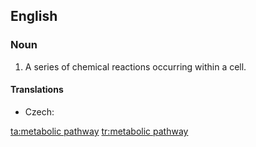 ==English==
{{wikipedia}}
===Noun===
{{en-noun|sg=[[metabolic]] [[pathway]]}}

# {{physiology}} A series of chemical reactions occurring within a cell.

====Translations====
{{trans-top|series of chemical reactions}}
* Czech: {{t-|cs|metabolická dráha|f}}
{{trans-mid}}
{{trans-bottom}}

[[ta:metabolic pathway]]
[[tr:metabolic pathway]]